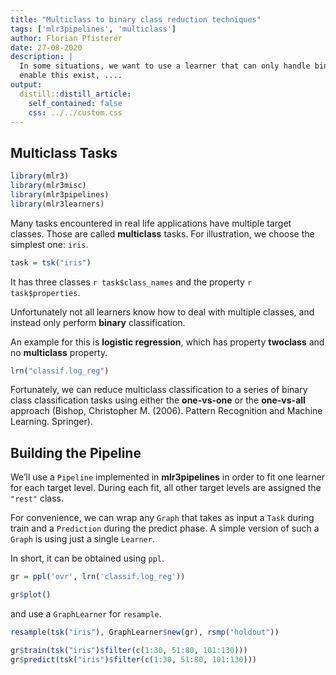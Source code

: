 ```yaml
---
title: "Multiclass to binary class reduction techniques"
tags: ['mlr3pipelines', 'multiclass']
author: Florian Pfisterer
date: 27-08-2020
description: |
  In some situations, we want to use a learner that can only handle binary classification targets for a multi-class classification problem. Several reduction strategies that
  enable this exist, ....
output:
  distill::distill_article:
    self_contained: false
    css: ../../custom.css
---
```



## Multiclass Tasks

```r
library(mlr3)
library(mlr3misc)
library(mlr3pipelines)
library(mlr3learners)
```

Many tasks encountered in real life applications have multiple target classes.
Those are called **multiclass** tasks.
For illustration, we choose the simplest one: `iris`.

```r
task = tsk("iris")
```

It has three classes `r task$class_names` and the property `r task$properties`.


Unfortunately not all learners know how to deal with multiple classes, and instead only perform **binary** classification.

An example for this is  **logistic regression**, which has property **twoclass** and no **multiclass** property.

```r
lrn("classif.log_reg")
```

Fortunately, we can reduce multiclass classification to a series of binary class classification tasks using either the **one-vs-one** or the **one-vs-all** approach (Bishop, Christopher M. (2006). Pattern Recognition and Machine Learning. Springer).


## Building the Pipeline

We'll use a `Pipeline` implemented in **mlr3pipelines** in order to fit one learner for each target level. During each fit,
all other target levels are assigned the `"rest"` class.

For convenience, we can wrap any `Graph` that takes as input a `Task` during train and a `Prediction` during the predict phase.
A simple version of such a `Graph` is using just a single `Learner`.

In short, it can be obtained using `ppl`.

```r
gr = ppl('ovr', lrn('classif.log_reg'))
```

```r
gr$plot()
```

and use a `GraphLearner` for `resample`.

```r
resample(tsk("iris"), GraphLearner$new(gr), rsmp("holdout"))
```


```r
gr$train(tsk("iris")$filter(c(1:30, 51:80, 101:130)))
gr$predict(tsk("iris")$filter(c(1:30, 51:80, 101:130)))
```